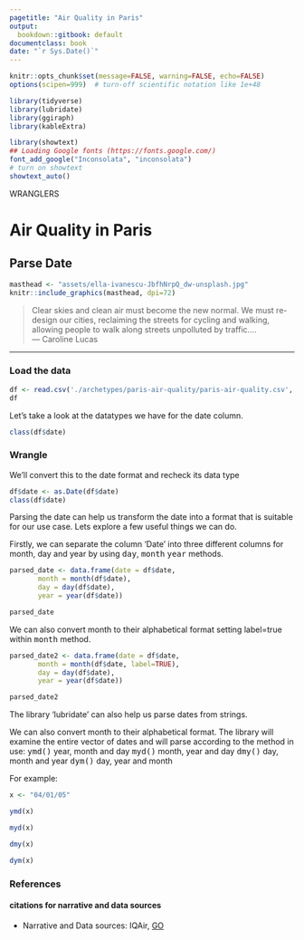 ```yaml
---
pagetitle: "Air Quality in Paris"
output:
  bookdown::gitbook: default
documentclass: book
date: "`r Sys.Date()`"
---
```


```r

knitr::opts_chunk$set(message=FALSE, warning=FALSE, echo=FALSE)
options(scipen=999)  # turn-off scientific notation like 1e+48

library(tidyverse)
library(lubridate)
library(ggiraph)
library(kableExtra)

library(showtext)
## Loading Google fonts (https://fonts.google.com/)
font_add_google("Inconsolata", "inconsolata")
# turn on showtext
showtext_auto()

```

WRANGLERS  

# Air Quality in Paris
## Parse Date

```r

masthead <- "assets/ella-ivanescu-JbfhNrpQ_dw-unsplash.jpg"
knitr::include_graphics(masthead, dpi=72)

```

> Clear skies and clean air must become the new normal. We must re-design our cities, reclaiming the streets for cycling and walking, allowing people to walk along streets unpolluted by traffic....\
--- Caroline Lucas\

***

### Load the data

```r

df <- read.csv('./archetypes/paris-air-quality/paris-air-quality.csv', header = TRUE, stringsAsFactors = FALSE)
df
```

Let's take a look at the datatypes we have for the date column. 

```r

class(df$date)

```

### Wrangle
We'll convert this to the date format and recheck its data type

```r

df$date <- as.Date(df$date)
class(df$date)

```


Parsing the date can help us transform the date into a format that is suitable for our use case. Lets explore a few useful things we can do. 

Firstly, we can separate the column 'Date' into three different columns for month, day and year by using <kbd>day</kbd>, <kbd>month</kbd> <kbd>year</kbd> methods.

```r

parsed_date <- data.frame(date = df$date, 
       month = month(df$date),
       day = day(df$date),
       year = year(df$date))

parsed_date

```


We can also convert month to their alphabetical format setting label=true within <kbd>month</kbd> method. 

```r

parsed_date2 <- data.frame(date = df$date, 
       month = month(df$date, label=TRUE),
       day = day(df$date),
       year = year(df$date))

parsed_date2

```

The library 'lubridate' can also help us parse dates from strings.

We can also convert month to their alphabetical format. The library will examine the entire vector of dates and will parse according to the method in use:
<kbd>ymd()</kbd> year, month and day
<kbd>myd()</kbd>  month, year and day
<kbd>dmy()</kbd> day, month and year
<kbd>dym()</kbd>  day, year and month

For example:

```r

x <- "04/01/05"

ymd(x)

myd(x)

dmy(x)

dym(x)

```

### References
#### citations for narrative and data sources
* Narrative and Data sources: IQAir, [GO](https://www.iqair.com/us/france/ile-de-france/paris){target="_blank"}
